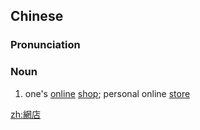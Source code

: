 {{also|网店}}
==Chinese==
{{zh-forms|s=网店}}

===Pronunciation===
{{zh-pron
|m=wǎngdiàn
|c=mong5 dim3
|cat=n
}}

===Noun===
{{zh-noun}}

# one's [[online]] [[shop]]; personal online [[store]]

[[zh:網店]]